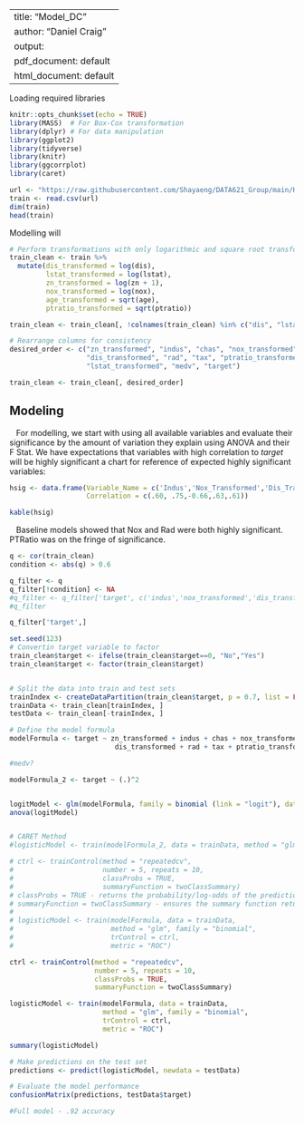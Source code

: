 
---
title: "Model_DC"
author: "Daniel Craig"
output:
  pdf_document: default
  html_document: default
---

Loading required libraries 
```r
knitr::opts_chunk$set(echo = TRUE)
library(MASS)  # For Box-Cox transformation
library(dplyr) # For data manipulation
library(ggplot2)
library(tidyverse)
library(knitr)
library(ggcorrplot)
library(caret)
```

```r
url <- "https://raw.githubusercontent.com/Shayaeng/DATA621_Group/main/HW3/Provided%20data/crime-training-data_modified.csv"
train <- read.csv(url)
dim(train)
head(train)
```
Modelling will 
```r
# Perform transformations with only logarithmic and square root transformations
train_clean <- train %>%
  mutate(dis_transformed = log(dis),
         lstat_transformed = log(lstat),
         zn_transformed = log(zn + 1),
         nox_transformed = log(nox),
         age_transformed = sqrt(age),
         ptratio_transformed = sqrt(ptratio))

train_clean <- train_clean[, !colnames(train_clean) %in% c("dis", "lstat", "age", "ptratio", "zn", "nox")]

# Rearrange columns for consistency 
desired_order <- c("zn_transformed", "indus", "chas", "nox_transformed", "rm", "age_transformed", 
                   "dis_transformed", "rad", "tax", "ptratio_transformed", 
                   "lstat_transformed", "medv", "target")

train_clean <- train_clean[, desired_order]
```

## Modeling

|    For modelling, we start with using all available variables and evaluate their significance by the amount of variation they explain using ANOVA and their F Stat. We have expectations that variables with high correlation to *target* will be highly significant a chart for reference of expected highly significant variables:
```r
hsig <- data.frame(Variable_Name = c('Indus','Nox_Transformed','Dis_Transformed','Rad','Tax'),
                   Correlation = c(.60, .75,-0.66,.63,.61))

kable(hsig)
```
|    Baseline models showed that Nox and Rad were both highly significant. PTRatio was on the fringe of significance.

```r
q <- cor(train_clean)
condition <- abs(q) > 0.6

q_filter <- q
q_filter[!condition] <- NA
#q_filter <- q_filter['target', c('indus','nox_transformed','dis_transformed','rad','tax')]
#q_filter

q_filter['target',]
```

```r

set.seed(123)
# Convertin target variable to factor
train_clean$target <- ifelse(train_clean$target==0, "No","Yes")
train_clean$target <- factor(train_clean$target)


# Split the data into train and test sets
trainIndex <- createDataPartition(train_clean$target, p = 0.7, list = FALSE)
trainData <- train_clean[trainIndex, ]
testData <- train_clean[-trainIndex, ]

# Define the model formula
modelFormula <- target ~ zn_transformed + indus + chas + nox_transformed + age_transformed +
                          dis_transformed + rad + tax + ptratio_transformed + lstat_transformed + medv #  + rm

#medv?

modelFormula_2 <- target ~ (.)^2


logitModel <- glm(modelFormula, family = binomial (link = "logit"), data = trainData)
anova(logitModel)


# CARET Method
#logisticModel <- train(modelFormula_2, data = trainData, method = "glm", family = "binomial")

# ctrl <- trainControl(method = "repeatedcv", 
#                      number = 5, repeats = 10,
#                      classProbs = TRUE,
#                      summaryFunction = twoClassSummary)
# classProbs = TRUE - returns the probability/log-odds of the prediction not just the classification
# summaryFunction = twoClassSummary - ensures the summary function returns performance metrics unique to binary classification like AOC/ROC, Precision, Sensitivity, etc.
# 
# logisticModel <- train(modelFormula, data = trainData, 
#                        method = "glm", family = "binomial", 
#                        trControl = ctrl, 
#                        metric = "ROC")

ctrl <- trainControl(method = "repeatedcv",
                     number = 5, repeats = 10,
                     classProbs = TRUE,
                     summaryFunction = twoClassSummary)

logisticModel <- train(modelFormula, data = trainData,
                       method = "glm", family = "binomial",
                       trControl = ctrl,
                       metric = "ROC")

summary(logisticModel)
```


```r

# Make predictions on the test set
predictions <- predict(logisticModel, newdata = testData)

# Evaluate the model performance
confusionMatrix(predictions, testData$target)

#Full model - .92 accuracy
```



